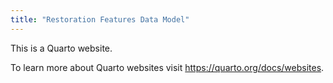 ```yaml
---
title: "Restoration Features Data Model"
---
```


This is a Quarto website.

To learn more about Quarto websites visit <https://quarto.org/docs/websites>.
